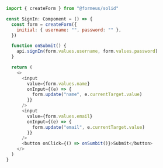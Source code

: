 ```js showLineNumbers
import { createForm } from "@formeus/solid"

const SignIn: Component = () => {
  const form = createForm({
    initial: { username: "", password: "" },
  })

  function onSubmit() {
    api.signIn(form.values.username, form.values.password)
  }

  return (
    <>
      <input
        value={form.values.name}
        onInput={(e) => {
          form.update("name", e.currentTarget.value)
        }}
      />
      <input
        value={form.values.email}
        onInput={(e) => {
          form.update("email", e.currentTarget.value)
        }}
      />
      <button onClick={() => onSumbit()}>Submit</button>
    </>
  )
}
```
